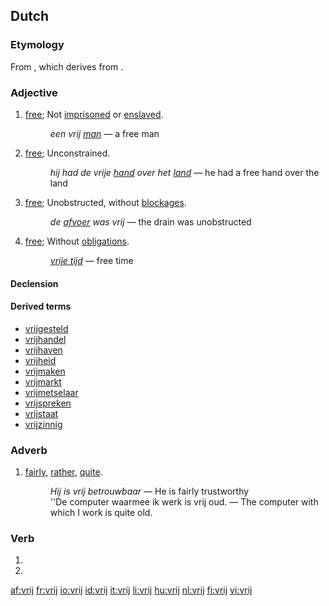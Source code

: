 ==Dutch==

===Etymology===
From {{proto|Germanic|title=Germanic|frijaz|lang=nl}}, which derives from {{proto|Indo-European|prei-|to be fond of|lang=nl}}.

===Adjective===
{{nl-adj}}

# [[free]]; Not [[imprisoned]] or [[enslaved]]. 
#: ''een vrij [[man]]'' &mdash; a free man
# [[free]]; Unconstrained. 
#: ''hij had de vrije [[hand]] over het [[land]]'' &mdash; he had a free hand over the land
# [[free]]; Unobstructed, without [[blockage|blockages]]. 
#: ''de [[afvoer]] was vrij'' &mdash; the drain was unobstructed
# [[free]]; Without [[obligation]]s. 
#: ''[[vrije tijd]]'' &mdash; free time

====Declension====
{{nl-decl-adj}}

====Derived terms====
* [[vrijgesteld]]
* [[vrijhandel]]
* [[vrijhaven]]
* [[vrijheid]]
* [[vrijmaken]]
* [[vrijmarkt]]
* [[vrijmetselaar]]
* [[vrijspreken]]
* [[vrijstaat]]
* [[vrijzinnig]]

===Adverb===
{{nl-adv|-|-}}

# [[fairly]], [[rather]], [[quite]]. 
#: ''Hij is vrij betrouwbaar'' &mdash; He is fairly trustworthy
#: ''De computer waarmee ik werk is vrij oud. &mdash; The computer with which I work is quite old.

===Verb===
{{infl|nl}}

# {{nl-verb-form|p=1|n=sg|t=pres|m=ind|vrijen}}
# {{nl-verb-form|m=imp|vrijen}}

[[af:vrij]]
[[fr:vrij]]
[[io:vrij]]
[[id:vrij]]
[[it:vrij]]
[[li:vrij]]
[[hu:vrij]]
[[nl:vrij]]
[[fi:vrij]]
[[vi:vrij]]